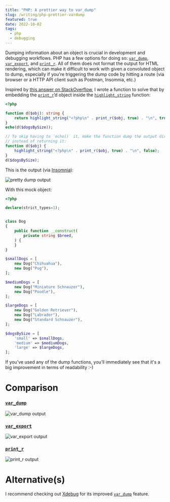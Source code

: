 ```yaml
---
title: "PHP: A prettier way to var_dump"
slug: /writing/php-prettier-vardump
featured: true
date: 2022-10-02
tags:
  - php
  - debugging
---
```


Dumping information about an object is crucial in development and debugging
workflows. PHP has a few options for doing so:
[`var_dump`](https://www.php.net/manual/en/function.var-dump.php),
[`var_export`](https://www.php.net/manual/en/function.var-export.php), and
[`print_r`](https://www.php.net/manual/en/function.print-r.php).
All of them does not format the output for HTML rendering, which can make it
difficult to work with given a convoluted object to dump, especially if you're
triggering the dump code by hitting a route (via browser or a HTTP API client
such as Postman, Insomnia, etc.)

Inspired by [this answer on StackOverflow](https://stackoverflow.com/a/19816742),
I wrote a function to solve that by embedding the
[`print_r`](https://www.php.net/manual/en/function.print-r.php)’d object inside
the [`highlight_string`](https://www.php.net/manual/en/function.highlight-string.php)
function:

```php
<?php

function d($obj): string {
    return highlight_string("<?php\n" . print_r($obj, true) . "\n", true);
}
echo(d($dogsBySize));

// To skip having to `echo()` it, make the function dump the output directly
// instead of returning it:
function d($obj) {
    highlight_string("<?php\n" . print_r($obj, true) . "\n", false);
}
d($dogsBySize);
```

This is the output (via [Insomnia](https://insomnia.rest/)):

![pretty dump output](./prettydump.png)

With this mock object:

```php
<?php

declare(strict_types=1);


class Dog
{
    public function __construct(
        private string $breed,
    ) {
    }
}

$smallDogs = [
    new Dog("Chihuahua"),
    new Dog("Pug"),
];

$mediumDogs = [
    new Dog("Miniature Schnauzer"),
    new Dog("Poodle"),
];

$largeDogs = [
    new Dog("Golden Retriever"),
    new Dog("Labrador"),
    new Dog("Standard Schnauzer"),
];

$dogsBySize = [
    'small' => $smallDogs,
    'medium' => $mediumDogs,
    'large' => $largeDogs,
];
```

If you’ve used any of the dump functions, you’ll immediately see that it's a
big improvement in terms of readability :-)

# Comparison

### [`var_dump`](https://www.php.net/manual/en/function.var-dump.php)

![var_dump output](./vardump.png)

### [`var_export`](https://www.php.net/manual/en/function.var-export.php)

![var_export output](./varexport.png)

### [`print_r`](https://www.php.net/manual/en/function.print-r.php)

![print_r output](./printr.png)

# Alternative(s)

I recommend checking out [Xdebug](https://xdebug.org/) for its improved [`var_dump`](https://xdebug.org/docs/develop#improved_var_dump) feature.

